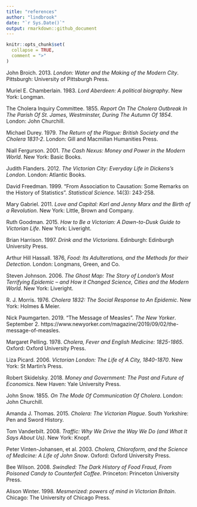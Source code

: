 ```yaml
---
title: "references"
author: "lindbrook"
date: "`r Sys.Date()`"
output: rmarkdown::github_document
---
```


```r
knitr::opts_chunk$set(
  collapse = TRUE,
  comment = ">"
)
```

John Broich. 2013. _London: Water and the Making of the Modern City_. Pittsburgh: University of Pittsburgh Press.

Muriel E. Chamberlain. 1983. _Lord Aberdeen: A political biography_. New York: Longman.

The Cholera Inquiry Committee. 1855. _Report On The Cholera Outbreak In The Parish Of St. James, Westminster, During The Autumn Of 1854_. London: John Churchill.

Michael Durey. 1979. _The Return of the Plague: British Society and the Cholera 1831-2_. London: Gill and Macmillan Humanities Press.

Niall Fergurson. 2001. _The Cash Nexus: Money and Power in the Modern World_.  New York: Basic Books.

Judith Flanders. 2012. _The Victorian City: Everyday Life in Dickens's London_. London: Atlantic Books.

David Freedman. 1999. "From Association to Causation: Some Remarks on the History of Statistics". _Statistical Science_. 14(3): 243-258.

Mary Gabriel. 2011. _Love and Capital: Karl and Jenny Marx and the Birth of a Revolution_. New York: Little, Brown and Company.

Ruth Goodman. 2015. _How to Be a Victorian: A Dawn-to-Dusk Guide to Victorian Life_. New York: Liveright.

Brian Harrison. 1997. _Drink and the Victorians_. Edinburgh: Edinburgh University Press.

Arthur Hill Hassall. 1876, _Food: Its Adulterations, and the Methods for their Detection_. London: Longmans, Green, and Co.

Steven Johnson. 2006. _The Ghost Map: The Story of London's Most Terrifying Epidemic – and How it Changed Science, Cities and the Modern World_. New York: Liveright.

R. J. Morris. 1976. _Cholera 1832: The Social Response to An Epidemic_. New York: Holmes & Meier.

Nick Paumgarten. 2019. "The Message of Measles". _The New Yorker_. September 2. https://www.newyorker.com/magazine/2019/09/02/the-message-of-measles.

Margaret Pelling. 1978. _Cholera, Fever and English Medicine: 1825-1865_. Oxford: Oxford University Press.

Liza Picard. 2006. _Victorian London: The Life of A City, 1840-1870_. New York: St Martin's Press.

Robert Skidelsky. 2018. _Money and Government: The Past and Future of Economics_. New Haven: Yale University Press.

John Snow. 1855. _On The Mode Of Communication Of Cholera_. London: John Churchill.

Amanda J. Thomas. 2015. _Cholera: The Victorian Plague_. South Yorkshire: Pen and Sword History.

Tom Vanderbilt. 2008. _Traffic: Why We Drive the Way We Do (and What It Says About Us)_. New York: Knopf.

Peter Vinten-Johansen, et al. 2003. _Cholera, Chloroform, and the Science of Medicine: A Life of John Snow_. Oxford: Oxford University Press.

Bee Wilson. 2008. _Swindled: The Dark History of Food Fraud, From Poisoned Candy to Counterfeit Coffee_. Princeton: Princeton University Press.

Alison Winter. 1998. _Mesmerized: powers of mind in Victorian Britain_. Chicago: The University of Chicago Press.
